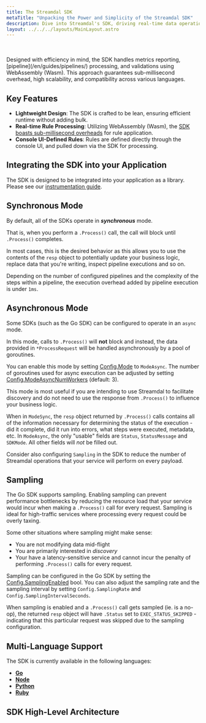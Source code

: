 ```yaml
---
title: The Streamdal SDK
metaTitle: "Unpacking the Power and Simplicity of the Streamdal SDK"
description: Dive into Streamdal's SDK, driving real-time data operations with minimal codebase disruptions.
layout: ../../../layouts/MainLayout.astro
---
```



<Changes />

<br />
<br />
Designed with efficiency in mind, the SDK handles metrics reporting, [pipeline](/en/guides/pipelines/) processing, and validations using WebAssembly (Wasm). This approach guarantees sub-millisecond overhead, high scalability, and compatibility across various languages.

## Key Features

- **Lightweight Design**: The SDK is crafted to be lean, ensuring efficient runtime without adding bulk.
- **Real-time Rule Processing**: Utilizing WebAssembly (Wasm), the [SDK boasts sub-millisecond overheads](https://github.com/streamdal/streamdal/blob/main/sdks/go/BENCHMARKS.md) for rule application.
- **Console UI-Defined Rules**: Rules are defined directly through the console UI, and pulled down via the SDK for processing.

## Integrating the SDK into your Application

The SDK is designed to be integrated into your application as a library. Please see our [instrumentation guide](/en/guides/instrumentation/).

## Synchronous Mode

By default, all of the SDKs operate in **_synchronous_** mode.

That is, when you perform a `.Process()` call, the call will block until
`.Process()` completes.

In most cases, this is the desired behavior as this allows you to use the
contents of the `resp` object to potentially update your business logic,
replace data that you're writing, inspect pipeline executions and so on.

Depending on the number of configured pipelines and the complexity of the
steps within a pipeline, the execution overhead added by pipeline execution is
under `1ms`.

## Asynchronous Mode

Some SDKs (such as the Go SDK) can be configured to operate in an `async` mode.

In this mode, calls to `.Process()` will **not** block and instead, the data
provided in `*ProcessRequest` will be handled asynchronously by a pool of
goroutines.

You can enable this mode by setting
[Config.Mode](https://github.com/streamdal/streamdal/blob/main/sdks/go/go_sdk.go#L240)
to `ModeAsync`. The number of goroutines used for async execution can be
adjusted by setting
[Config.ModeAsyncNumWorkers](https://github.com/streamdal/streamdal/blob/main/sdks/go/go_sdk.go#L242)
(default: 3).

This mode is most useful if you are intending to use Streamdal to facilitate
discovery and do not need to use the response from `.Process()` to influence
your business logic.

When in `ModeSync`, the `resp` object returned by `.Process()` calls contains
all of the information necessary for determining the status of the execution -
did it complete, did it run into errors, what steps were executed, metadata,
etc. In `ModeAsync`, the only "usable" fields are `Status`, `StatusMessage`
and `SDKMode`. All other fields will _not_ be filled out.

Consider also configuring `Sampling` in the SDK to reduce the number of
Streamdal operations that your service will perform on every payload.

## Sampling

The Go SDK supports sampling. Enabling sampling can prevent performance
bottlenecks by reducing the resource load that your service would incur when
making a `.Process()` call for every request. Sampling is ideal for high-traffic
services where processing every request could be overly taxing.

Some other situations where sampling might make sense:

* You are not modifying data mid-flight
* You are primarily interested in _discovery_
* Your have a latency-sensitive service and cannot incur the penalty of
performing `.Process()` calls for every request.

Sampling can be configured in the Go SDK by setting the
[Config.SamplingEnabled](https://github.com/streamdal/streamdal/blob/main/sdks/go/go_sdk.go#L229)
bool. You can also adjust the sampling rate and the sampling interval by setting
`Config.SamplingRate` and `Config.SamplingIntervalSeconds`.

When sampling is enabled and a `.Process()` call gets sampled (ie. is a no-op),
the returned `resp` object will have `.Status` set to `EXEC_STATUS_SKIPPED` -
indicating that this particular request was skipped due to the sampling configuration.

## Multi-Language Support

The SDK is currently available in the following languages:

- **[Go](https://github.com/streamdal/streamdal/tree/main/sdks/go)**
- **[Node](https://github.com/streamdal/streamdal/tree/main/sdks/node)**
- **[Python](https://github.com/streamdal/streamdal/tree/main/sdks/python)**
- **[Ruby](https://github.com/streamdal/streamdal/tree/main/sdks/ruby)**

## SDK High-Level Architecture

<RichImg src={sdkDiagram} alt="Streamdal SDK Arch" />
